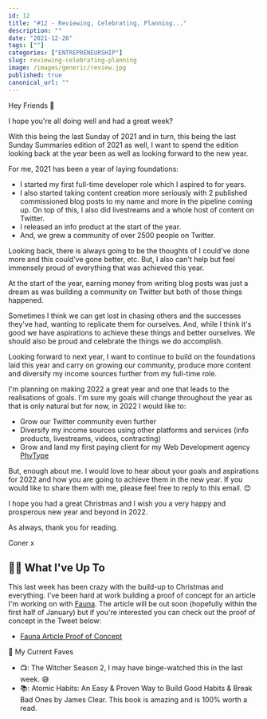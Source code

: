 ```yaml
---
id: 12
title: "#12 - Reviewing, Celebrating, Planning..."
description: ""
date: "2021-12-26"
tags: [""]
categories: ["ENTREPRENEURSHIP"]
slug: reviewing-celebrating-planning
image: /images/generic/review.jpg
published: true
canonical_url: ""
---
```


Hey Friends 👋

I hope you're all doing well and had a great week?

With this being the last Sunday of 2021 and in turn, this being the last Sunday Summaries edition of 2021 as well, I want to spend the edition looking back at the year been as well as looking forward to the new year.

For me, 2021 has been a year of laying foundations:

- I started my first full-time developer role which I aspired to for years.
- I also started taking content creation more seriously with 2 published commissioned blog posts to my name and more in the pipeline coming up. On top of this, I also did livestreams and a whole host of content on Twitter.
- I released an info product at the start of the year.
- And, we grew a community of over 2500 people on Twitter.

Looking back, there is always going to be the thoughts of I could've done more and this could've gone better, etc. But, I also can't help but feel immensely proud of everything that was achieved this year.

At the start of the year, earning money from writing blog posts was just a dream as was building a community on Twitter but both of those things happened.

Sometimes I think we can get lost in chasing others and the successes they've had, wanting to replicate them for ourselves. And, while I think it's good we have aspirations to achieve these things and better ourselves. We should also be proud and celebrate the things we do accomplish.

Looking forward to next year, I want to continue to build on the foundations laid this year and carry on growing our community, produce more content and diversify my income sources further from my full-time role.

I'm planning on making 2022 a great year and one that leads to the realisations of goals. I'm sure my goals will change throughout the year as that is only natural but for now, in 2022 I would like to:

- Grow our Twitter community even further
- Diversify my income sources using other platforms and services (info products, livestreams, videos, contracting)
- Grow and land my first paying client for my Web Development agency [PhyType](https://phytype.com/)

But, enough about me. I would love to hear about your goals and aspirations for 2022 and how you are going to achieve them in the new year. If you would like to share them with me, please feel free to reply to this email. 😊

I hope you had a great Christmas and I wish you a very happy and prosperous new year and beyond in 2022.

As always, thank you for reading.

Coner x

## 🏃‍♂️ What I've Up To

This last week has been crazy with the build-up to Christmas and everything. I've been hard at work building a proof of concept for an article I'm working on with [Fauna](https://fauna.com/). The article will be out soon (hopefully within the first half of January) but if you're interested you can check out the proof of concept in the Tweet below:

- [Fauna Article Proof of Concept](https://twitter.com/MrConerMurphy/status/1474371461284564997)

💯 My Current Faves

- 📺: The Witcher Season 2, I may have binge-watched this in the last week. 😅
- 📚: Atomic Habits: An Easy & Proven Way to Build Good Habits & Break Bad Ones by James Clear. This book is amazing and is 100% worth a read.
